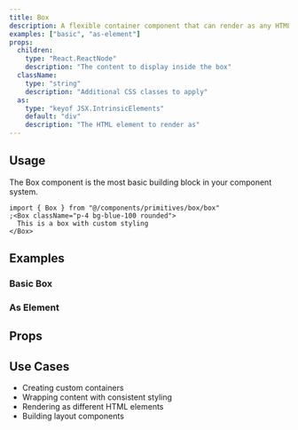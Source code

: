 ```yaml
---
title: Box
description: A flexible container component that can render as any HTML element. This is a foundational primitive that provides a consistent way to create containers with custom styling.
examples: ["basic", "as-element"]
props:
  children:
    type: "React.ReactNode"
    description: "The content to display inside the box"
  className:
    type: "string"
    description: "Additional CSS classes to apply"
  as:
    type: "keyof JSX.IntrinsicElements"
    default: "div"
    description: "The HTML element to render as"
---
```


## Usage

The Box component is the most basic building block in your component system.

```tsx
import { Box } from "@/components/primitives/box/box"
;<Box className="p-4 bg-blue-100 rounded">
  This is a box with custom styling
</Box>
```

## Examples

### Basic Box

<ComponentPreview name="box" example="basic" type="primitive" />

### As Element

<ComponentPreview name="box" example="as-element" type="primitive" />

## Props

<PropsTable name="box" />

## Use Cases

- Creating custom containers
- Wrapping content with consistent styling
- Rendering as different HTML elements
- Building layout components
